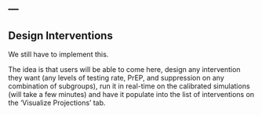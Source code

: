 ---
---

## Design Interventions

We still have to implement this.

The idea is that users will be able to come here, design any intervention they want (any levels of testing rate, PrEP, and suppression on any combination of subgroups), run it in real-time on the calibrated simulations (will take a few minutes) and have it populate into the list of interventions on the 'Visualize Projections' tab.
